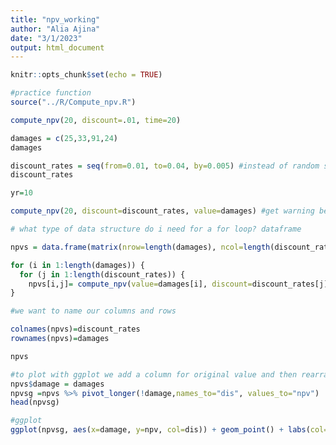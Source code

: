 ```yaml
---
title: "npv_working"
author: "Alia Ajina"
date: "3/1/2023"
output: html_document
---
```


```r
knitr::opts_chunk$set(echo = TRUE)
```

```r
#practice function
source("../R/Compute_npv.R")

compute_npv(20, discount=.01, time=20)
```

```r
damages = c(25,33,91,24)
damages

discount_rates = seq(from=0.01, to=0.04, by=0.005) #instead of random sampling a sequence completes a sequence of numbers for you with start, end, and where u want it to go between - nice way to generate fake data for yourself
discount_rates
```

```r
yr=10

compute_npv(20, discount=discount_rates, value=damages) #get warning because it doesn't know how to bring this together in a logical way - so we can use a for loop to do this more systematically
```

```r
# what type of data structure do i need for a for loop? dataframe

npvs = data.frame(matrix(nrow=length(damages), ncol=length(discount_rates))) # it will just be NA for all because we didn't tell it what to fill in with - we will use a for loop to fill in this dataframe, we need an outerloop to go through the rows and an inner forloop to go through the columns

for (i in 1:length(damages)) {
  for (j in 1:length(discount_rates)) {
    npvs[i,j]= compute_npv(value=damages[i], discount=discount_rates[j],time=yr)  }
}

#we want to name our columns and rows

colnames(npvs)=discount_rates
rownames(npvs)=damages

npvs

#to plot with ggplot we add a column for original value and then rearrange it
npvs$damage = damages
npvsg =npvs %>% pivot_longer(!damage,names_to="dis", values_to="npv")
head(npvsg)

#ggplot
ggplot(npvsg, aes(x=damage, y=npv, col=dis)) + geom_point() + labs(col="Discount\nRate")
```

